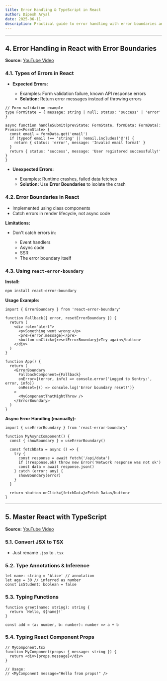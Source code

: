```yaml
---
title: Error Handling & TypeScript in React
author: Dipesh Aryal
date: 2025-06-11
description: Practical guide to error handling with error boundaries and mastering TypeScript in React
---
```


---

## 4. Error Handling in React with Error Boundaries

**Source:** [YouTube Video](https://youtu.be/AdmGHwvgaVs?si=nuls3lnMFXeNyLCg)

### 4.1. Types of Errors in React

- **Expected Errors:**

  - Examples: Form validation failure, known API response errors
  - **Solution:** Return error messages instead of throwing errors

```tsx
// Form validation example
type FormState = { message: string | null; status: 'success' | 'error' }

async function handleSubmit(prevState: FormState, formData: FormData): Promise<FormState> {
  const email = formData.get('email')
  if (typeof email !== 'string' || !email.includes('@')) {
    return { status: 'error', message: 'Invalid email format' }
  }
  return { status: 'success', message: 'User registered successfully!' }
}
```

- **Unexpected Errors:**

  - Examples: Runtime crashes, failed data fetches
  - **Solution:** Use **Error Boundaries** to isolate the crash

### 4.2. Error Boundaries in React

- Implemented using class components
- Catch errors in render lifecycle, not async code

**Limitations:**

- Don't catch errors in:

  - Event handlers
  - Async code
  - SSR
  - The error boundary itself

### 4.3. Using `react-error-boundary`

**Install:**

```bash
npm install react-error-boundary
```

**Usage Example:**

```tsx
import { ErrorBoundary } from 'react-error-boundary'

function Fallback({ error, resetErrorBoundary }) {
  return (
    <div role="alert">
      <p>Something went wrong:</p>
      <pre>{error.message}</pre>
      <button onClick={resetErrorBoundary}>Try again</button>
    </div>
  )
}

function App() {
  return (
    <ErrorBoundary
      FallbackComponent={Fallback}
      onError={(error, info) => console.error('Logged to Sentry:', error, info)}
      onReset={() => console.log('Error boundary reset!')}
    >
      <MyComponentThatMightThrow />
    </ErrorBoundary>
  )
}
```

**Async Error Handling (manually):**

```tsx
import { useErrorBoundary } from 'react-error-boundary'

function MyAsyncComponent() {
  const { showBoundary } = useErrorBoundary()

  const fetchData = async () => {
    try {
      const response = await fetch('/api/data')
      if (!response.ok) throw new Error('Network response was not ok')
      const data = await response.json()
    } catch (error: any) {
      showBoundary(error)
    }
  }

  return <button onClick={fetchData}>Fetch Data</button>
}
```

---

## 5. Master React with TypeScript

**Source:** [YouTube Video](https://youtu.be/TPACABQTHvM?si=ngr824DKJx6KKVpt)

### 5.1. Convert JSX to TSX

- Just rename `.jsx` to `.tsx`

### 5.2. Type Annotations & Inference

```tsx
let name: string = 'Alice' // annotation
let age = 30 // inferred as number
const isStudent: boolean = false
```

### 5.3. Typing Functions

```tsx
function greet(name: string): string {
  return `Hello, ${name}!`
}

const add = (a: number, b: number): number => a + b
```

### 5.4. Typing React Component Props

```tsx
// MyComponent.tsx
function MyComponent(props: { message: string }) {
  return <div>{props.message}</div>
}

// Usage:
// <MyComponent message="Hello from props!" />
```
